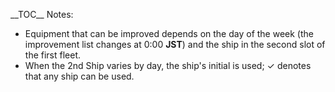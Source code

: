 {{Notice|class=show-in-tabview|This is a table of possible improvements. For an introduction to the improvement mechanic, an overview of the improvement effects, ways to get screws, or an alternate version of this table, see the other tabs on this page.}}__TOC__
Notes:
* Equipment that can be improved depends on the day of the week (the improvement list changes at 0:00 '''JST''') and the ship in the second slot of the first fleet.
* When the 2nd Ship varies by day, the ship's initial is used; ✓ denotes that any ship can be used.

{{ImprovementTableKai
|!small_caliber
|#
|10cm Twin High-angle Gun Mount + Anti-Aircraft Fire Director
|QF 4.7inch Gun Mk.XII Kai
|12cm Single Gun Mount
|12cm Single Gun Mount Kai 2
|12cm Single High-angle Gun Mount Model E
|12.7cm Twin Gun Mount
|12.7cm Twin Gun Mount Model A
|12.7cm Twin Gun Mount Model A Kai 2
|12.7cm Twin Gun Mount Model A Kai 3 (Wartime Modification) + Anti-Aircraft Fire Director
|12.7cm Twin Gun Mount Model B Kai 2
|12.7cm Twin Gun Mount Model B Kai 4 (Wartime Modification) + Anti-Aircraft Fire Director
|12.7cm Twin Gun Mount Model C Kai 2
|12.7cm Twin Gun Mount Model D Kai 2
|12.7cm Single High-angle Gun Mount (Late Model)
|12.7cm Twin High-angle Gun Mount (Late Model)
|5inch Single Gun Mount Mk.30
|130mm B-13 Twin Gun Mount
|!medium_caliber
|#
|14cm Single Gun Mount
|14cm Twin Gun Mount
|15.2cm Twin Gun Mount
|15.2cm Twin Gun Mount Kai
|Bofors 15.2cm Twin Gun Mount Model 1930
|15.5cm Triple Gun Mount
|15.5cm Triple Gun Mount Kai
|20.3cm Twin Gun Mount
|20.3cm (No.2) Twin Gun Mount
|20.3cm (No.3) Twin Gun Mount
|203mm/53 Twin Gun Mount
|8inch Triple Gun Mount Mk.9
|8inch Triple Gun Mount Mk.9 mod.2
|!large_caliber
|#
|35.6cm Twin Gun Mount
|Prototype 35.6cm Triple Gun Mount
|35.6cm Twin Gun Mount Kai
|35.6cm Twin Gun Mount (Dazzle Camouflage)
|38cm Twin Gun Mount
|38cm Twin Gun Mount Kai
|38cm Quadruple Gun Mount
|38cm Quadruple Gun Mount Kai
|381mm/50 Triple Gun Mount
|381mm/50 Triple Gun Mount Kai
|38.1cm Mk.I Twin Gun Mount
|38.1cm Mk.I/N Twin Gun Mount Kai
|#
|16inch Mk.I Twin Gun Mount
|16inch Mk.V Twin Gun Mount
|16inch Mk.VIII Twin Gun Mount Kai
|16inch Triple Gun Mount Mk.7
|16inch Triple Gun Mount Mk.7 + GFCS
|41cm Twin Gun Mount
|Prototype 41cm Triple Gun Mount
|41cm Triple Gun Mount Kai
|41cm Triple Gun Mount Kai Ni
|41cm Twin Gun Mount Kai Ni
|Prototype 46cm Twin Gun Mount
|46cm Triple Gun Mount
|46cm Triple Gun Mount Kai
|Prototype 51cm Twin Gun Mount
|51cm Twin Gun Mount
|!secondary
|#
|15.2cm Single Gun Mount
|15.5cm Triple Secondary Gun Mount
|15.5cm Triple Secondary Gun Mount Kai
|OTO 152mm Triple Rapid Fire Gun Mount
|15.2cm Triple Gun Mount
|12.7cm Twin High-angle Gun Mount
|8cm High-angle Gun
|8cm High-angle Gun Kai + Additional Machine Guns
|90mm Single High-angle Gun Mount
|10cm Twin High-angle Gun Mount Kai + Additional Machine Guns
|!aa
|#
|25mm Single Autocannon Mount
|25mm Twin Autocannon Mount
|25mm Triple Autocannon Mount
|25mm Triple Autocannon Mount (Concentrated Deployment)
|Bi Type 40mm Twin Autocannon Mount
|12cm 30-tube Rocket Launcher
|12cm 30-tube Rocket Launcher Kai Ni
|Type 91 Anti-Aircraft Fire Director
|Type 94 Anti-Aircraft Fire Director
|!torpedo
|#
|53cm Twin Torpedo Mount
|533mm Triple Torpedo Mount
|533mm Quintuple Torpedo Mount (Initial Model)
|61cm Triple Torpedo Mount
|61cm Triple (Oxygen) Torpedo Mount
|61cm Triple (Oxygen) Torpedo Mount Late Model
|61cm Quadruple Torpedo Mount
|61cm Quadruple (Oxygen) Torpedo Mount
|61cm Quadruple (Oxygen) Torpedo Mount Late Model
|61cm Quintuple (Oxygen) Torpedo Mount
|Prototype 61cm Sextuple (Oxygen) Torpedo Mount
|Type A Kouhyouteki
|!fighter
|#
|Type 96 Fighter
|Type 0 Fighter Model 21
|Type 0 Fighter Model 21 (Skilled)
|Type 0 Fighter Model 32
|Type 0 Fighter Model 32 (Skilled)
|Type 0 Fighter Model 52
|Type 0 Fighter Model 52 (Skilled)
|Zero Fighter Model 52C (601 Air Group)
|Zero Fighter Model 52C (w/ Iwai Flight)
|Zero Fighter Model 52A (w/ Iwamoto Flight)
|Type 0 Fighter Model 53 (Iwamoto Squadron)
|Re.2001 OR Kai
|F4F-3
|F4F-4
|F6F-3
|F6F-5
|!dive_bomber
|#
|Type 0 Fighter Model 62 (Fighter-bomber)
|Zero Fighter Model 62 (Fighter-bomber / Iwai Squadron)
|Type 0 Fighter Model 63 (Fighter-bomber)
|Skua
|!torpedo_bomber
|#
|Type 97 Torpedo Bomber
|Type 97 Torpedo Bomber (931 Air Group)
|Type 97 Torpedo Bomber (Tomonaga Squadron)
|Prototype Type 97 Torpedo Bomber Kai No. 3 Model E (w/ Type 6 Airborne Radar Kai)
|Tenzan
|Swordfish
|!carrier_recon
|#
|Type 2 Reconnaissance Aircraft
|Prototype Keiun (Carrier-based Reconnaissance Model)
|!recon
|#
|Type 0 Reconnaissance Seaplane
|Type 0 Observation Seaplane
|Type 98 Reconnaissance Seaplane (Night Recon)
|Ro.43 Reconnaissance Seaplane
|OS2U
|S9 Osprey
|Swordfish Mk.II Kai (Reconnaissance Seaplane Model)
|!seaplane_bomber
|#
|Zuiun
|Zuiun (634 Air Group)
|Zuiun Model 12 (634 Air Group)
|Zuiun (634 Air Group/Skilled)
|Zuiun Kai Ni (634 Air Group)
|Laté 298B
|Swordfish (Seaplane Model)
|Swordfish Mk.III Kai (Seaplane Model)
|!seaplane_fighter
|#
|Ro.44 Seaplane Fighter
|Ro.44 Seaplane Fighter bis
|Type 2 Seaplane Fighter Kai
|Type 2 Seaplane Fighter Kai (Skilled)
|Kyoufuu Kai
|!autogyro
|#
|Ka Type Observation Autogyro
|O Type Observation Autogyro Kai
|O Type Observation Autogyro Kai Ni
|S-51J
|S-51J Kai
|!land_fighter
|#
|Type 1 Fighter Hayabusa Model II
|Type 1 Fighter Hayabusa Model III A
|Type 3 Fighter Hien
|Spitfire Mk.I
|Shiden Model 11
|!asw
|#
|Type 93 Passive Sonar
|Type 3 Active Sonar
|Type 4 Passive Sonar
|Type 94 Depth Charge Projector
|Type 3 Depth Charge Projector
|Type 95 Depth Charge
|Type 2 12cm Mortar Kai
|!radar
|#
|Type 13 Air Radar
|Type 13 Air Radar Kai
|Type 21 Air Radar
|Type 21 Air Radar Kai
|Type 22 Surface Radar
|Type 22 Surface Radar Kai 4
|Type 32 Surface Radar
|Type 32 Surface Radar Kai
|Type 33 Surface Radar
|Type 42 Air Radar
|SK Radar
|Submarine Radar & Waterproof Telescope
|!engine
|#
|Enhanced Kanhon Type Boiler
|New Model High Temperature High Pressure Boiler
|!shells
|#
|Type 3 Shell
|Type 3 Shell Kai
|Type 91 Armor Piercing Shell
|Type 1 Armor Piercing Shell
|Type 1 Armor Piercing Shell Kai
|!bulge
|#
|Anti-torpedo Bulge (Medium)
|New Kanhon Design Anti-torpedo Bulge (Medium)
|Anti-torpedo Bulge (Large)
|New Kanhon Design Anti-torpedo Bulge (Large)
|!landing_craft
|#
|Daihatsu Landing Craft
|Daihatsu Landing Craft (Type 89 Medium Tank & Landing Force)
|Special Type 2 Amphibious Tank
|Toku Daihatsu Landing Craft
|!other
|#
|Searchlight
|Type 96 150cm Searchlight
|Combat Ration
|Shipborne Model Type 4 20cm Anti-ground Rocket Launcher
|
|custom_row_small_caliber_content = <h3>Small Caliber Main Guns</h3>
|custom_row_medium_caliber_content = <h3>Medium Caliber Main Guns</h3>
|custom_row_large_caliber_content = <h3>Large Caliber Main Guns</h3>
|custom_row_secondary_content = <h3>Secondary Guns</h3>
|custom_row_shells_content = <h3>Shells</h3>
|custom_row_aa_content = <h3>Anti-Air Equipment</h3>
|custom_row_torpedo_content = <h3>Torpedoes</h3>
|custom_row_fighter_content = <h3>Carrier-based Fighter Aircraft</h3>
|custom_row_dive_bomber_content = <h3>Carrier-based Dive Bombers</h3>
|custom_row_torpedo_bomber_content = <h3>Carrier-based Torpedo Bombers</h3>
|custom_row_carrier_recon_content = <h3>Carrier-based Reconnaissance Aircraft</h3>
|custom_row_recon_content = <h3>Reconnaissance Seaplanes</h3>
|custom_row_seaplane_bomber_content = <h3>Seaplane Bombers</h3>
|custom_row_seaplane_fighter_content = <h3>Seaplane Fighters</h3>
|custom_row_autogyro_content = <h3>Autogyro</h3>
|custom_row_land_fighter_content = <h3>Land-based Fighters</h3>
|custom_row_asw_content = <h3>ASW Equipment</h3>
|custom_row_radar_content = <h3>Radars</h3>
|custom_row_engine_content = <h3>Engines</h3>
|custom_row_bulge_content = <h3>Bulges</h3>
|custom_row_landing_craft_content = <h3>Landing Craft</h3>
|custom_row_other_content = <h3>Other Equipment</h3>
}}